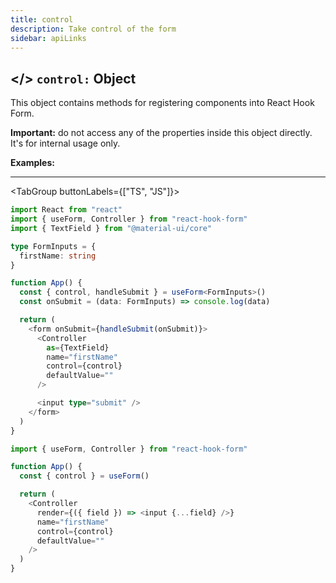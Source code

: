 ```yaml
---
title: control
description: Take control of the form
sidebar: apiLinks
---
```


## \</> `control:` <TypeText>Object</TypeText>

This object contains methods for registering components into React Hook Form.

<Admonition type="important" title="Rules">

**Important:** do not access any of the properties inside this object directly. It's for internal usage only.

</Admonition>

**Examples:**

---

<TabGroup buttonLabels={["TS", "JS"]}>

```typescript copy sandbox="https://codesandbox.io/s/react-hook-form-v6-controller-ts-jwyzw"
import React from "react"
import { useForm, Controller } from "react-hook-form"
import { TextField } from "@material-ui/core"

type FormInputs = {
  firstName: string
}

function App() {
  const { control, handleSubmit } = useForm<FormInputs>()
  const onSubmit = (data: FormInputs) => console.log(data)

  return (
    <form onSubmit={handleSubmit(onSubmit)}>
      <Controller
        as={TextField}
        name="firstName"
        control={control}
        defaultValue=""
      />

      <input type="submit" />
    </form>
  )
}
```

```javascript copy sandbox="https://codesandbox.io/s/react-hook-form-v7-controller-5h1q5"
import { useForm, Controller } from "react-hook-form"

function App() {
  const { control } = useForm()

  return (
    <Controller
      render={({ field }) => <input {...field} />}
      name="firstName"
      control={control}
      defaultValue=""
    />
  )
}
```

</TabGroup>
